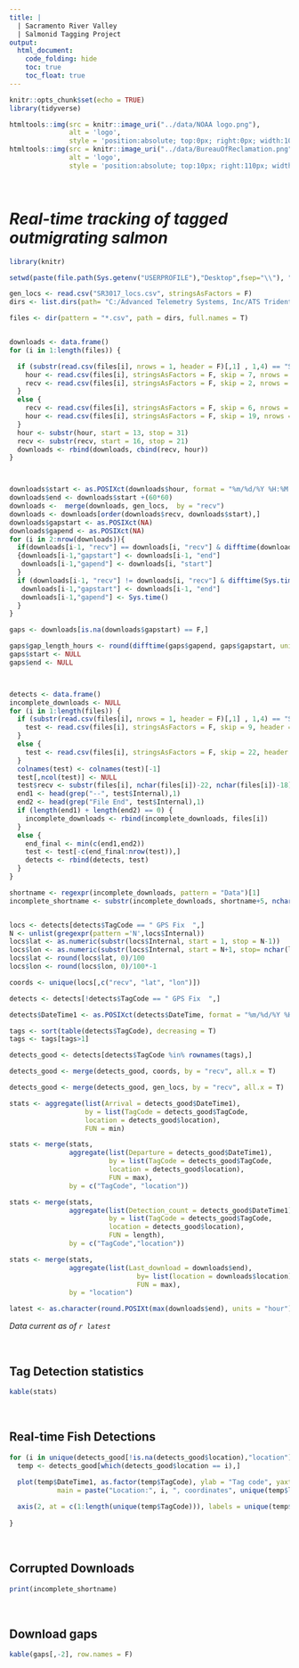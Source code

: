 ```yaml
---
title: |
  | Sacramento River Valley 
  | Salmonid Tagging Project
output:
  html_document:
    code_folding: hide
    toc: true
    toc_float: true
---
```

```r
knitr::opts_chunk$set(echo = TRUE)
library(tidyverse)
```

```r
htmltools::img(src = knitr::image_uri("../data/NOAA logo.png"), 
               alt = 'logo', 
               style = 'position:absolute; top:0px; right:0px; width:100px;')
htmltools::img(src = knitr::image_uri("../data/BureauOfReclamation.png"), 
               alt = 'logo', 
               style = 'position:absolute; top:10px; right:110px; width:200px;')
```

<br/>


# *Real-time tracking of tagged outmigrating salmon*


```r

library(knitr)

setwd(paste(file.path(Sys.getenv("USERPROFILE"),"Desktop",fsep="\\"), "\\Real-time data massaging", sep = ""))

gen_locs <- read.csv("SR3017_locs.csv", stringsAsFactors = F)
dirs <- list.dirs(path= "C:/Advanced Telemetry Systems, Inc/ATS Trident Receiver/Data")

files <- dir(pattern = "*.csv", path = dirs, full.names = T)


downloads <- data.frame()
for (i in 1:length(files)) {

  if (substr(read.csv(files[i], nrows = 1, header = F)[,1] , 1,4) == "Site") {
    hour <- read.csv(files[i], stringsAsFactors = F, skip = 7, nrows = 1, header = F)
    recv <- read.csv(files[i], stringsAsFactors = F, skip = 2, nrows = 1, header = F)
  }
  else {
    recv <- read.csv(files[i], stringsAsFactors = F, skip = 6, nrows = 1, header = F)
    hour <- read.csv(files[i], stringsAsFactors = F, skip = 19, nrows = 1, header = F)
  }
  hour <- substr(hour, start = 13, stop = 31)
  recv <- substr(recv, start = 16, stop = 21)
  downloads <- rbind(downloads, cbind(recv, hour))
}



downloads$start <- as.POSIXct(downloads$hour, format = "%m/%d/%Y %H:%M:%S")
downloads$end <- downloads$start +(60*60)
downloads <-  merge(downloads, gen_locs,  by = "recv")
downloads <- downloads[order(downloads$recv, downloads$start),]
downloads$gapstart <- as.POSIXct(NA)
downloads$gapend <- as.POSIXct(NA)
for (i in 2:nrow(downloads)){
  if(downloads[i-1, "recv"] == downloads[i, "recv"] & difftime(downloads[i, "start"], downloads[i-1, "start"], units = "hours") > 1.25 )
  {downloads[i-1,"gapstart"] <- downloads[i-1, "end"]
   downloads[i-1,"gapend"] <- downloads[i, "start"]
  }
  if (downloads[i-1, "recv"] != downloads[i, "recv"] & difftime(Sys.time(), downloads[i-1, "start"], units = "hours") > 1.25) {
   downloads[i-1,"gapstart"] <- downloads[i-1, "end"]
   downloads[i-1,"gapend"] <- Sys.time()
  }
}

gaps <- downloads[is.na(downloads$gapstart) == F,]

gaps$gap_length_hours <- round(difftime(gaps$gapend, gaps$gapstart, units = "hours"), 0)
gaps$start <- NULL
gaps$end <- NULL



detects <- data.frame()
incomplete_downloads <- NULL
for (i in 1:length(files)) {
  if (substr(read.csv(files[i], nrows = 1, header = F)[,1] , 1,4) == "Site") {
    test <- read.csv(files[i], stringsAsFactors = F, skip = 9, header = T,  row.names=NULL)
  }
  else {
    test <- read.csv(files[i], stringsAsFactors = F, skip = 22, header = T,  row.names=NULL)
  } 
  colnames(test) <- colnames(test)[-1]
  test[,ncol(test)] <- NULL
  test$recv <- substr(files[i], nchar(files[i])-22, nchar(files[i])-18)
  end1 <- head(grep("--", test$Internal),1)
  end2 <- head(grep("File End", test$Internal),1)
  if (length(end1) + length(end2) == 0) {
    incomplete_downloads <- rbind(incomplete_downloads, files[i])
  }
  else {
    end_final <- min(c(end1,end2))
    test <- test[-c(end_final:nrow(test)),]
    detects <- rbind(detects, test)
  }
}

shortname <- regexpr(incomplete_downloads, pattern = "Data")[1]
incomplete_shortname <- substr(incomplete_downloads, shortname+5, nchar(incomplete_downloads))


locs <- detects[detects$TagCode == " GPS Fix  ",]
N <- unlist(gregexpr(pattern ='N',locs$Internal))
locs$lat <- as.numeric(substr(locs$Internal, start = 1, stop = N-1))
locs$lon <- as.numeric(substr(locs$Internal, start = N+1, stop= nchar(locs$Internal)-2))
locs$lat <- round(locs$lat, 0)/100
locs$lon <- round(locs$lon, 0)/100*-1

coords <- unique(locs[,c("recv", "lat", "lon")])

detects <- detects[!detects$TagCode == " GPS Fix  ",]

detects$DateTime1 <- as.POSIXct(detects$DateTime, format = "%m/%d/%Y %H:%M:%S.%OS")

tags <- sort(table(detects$TagCode), decreasing = T)
tags <- tags[tags>1]

detects_good <- detects[detects$TagCode %in% rownames(tags),]

detects_good <- merge(detects_good, coords, by = "recv", all.x = T)

detects_good <- merge(detects_good, gen_locs, by = "recv", all.x = T)

stats <- aggregate(list(Arrival = detects_good$DateTime1), 
                   by = list(TagCode = detects_good$TagCode, 
                   location = detects_good$location), 
                   FUN = min)

stats <- merge(stats, 
               aggregate(list(Departure = detects_good$DateTime1), 
                         by = list(TagCode = detects_good$TagCode, 
                         location = detects_good$location), 
                         FUN = max), 
               by = c("TagCode", "location"))

stats <- merge(stats, 
               aggregate(list(Detection_count = detects_good$DateTime1), 
                         by = list(TagCode = detects_good$TagCode, 
                         location = detects_good$location), 
                         FUN = length), 
               by = c("TagCode","location"))

stats <- merge(stats, 
               aggregate(list(Last_download = downloads$end), 
                                by= list(location = downloads$location), 
                                FUN = max), 
               by = "location")

latest <- as.character(round.POSIXt(max(downloads$end), units = "hour"))

```
*Data current as of `r latest`*

<br/>

## Tag Detection statistics
``` r

kable(stats)


````

<br/>

## Real-time Fish Detections

```r
for (i in unique(detects_good[!is.na(detects_good$location),"location"])){
  temp <- detects_good[which(detects_good$location == i),]
  
  plot(temp$DateTime1, as.factor(temp$TagCode), ylab = "Tag code", yaxt = "n", xlab = "Date",
            main = paste("Location:", i, ", coordinates", unique(temp$lat), unique(temp$lon)))

  axis(2, at = c(1:length(unique(temp$TagCode))), labels = unique(temp$TagCode))
  
}

```

<br/>

## Corrupted Downloads

```r

print(incomplete_shortname)
```

<br/>

## Download gaps

```r
kable(gaps[,-2], row.names = F)
```

